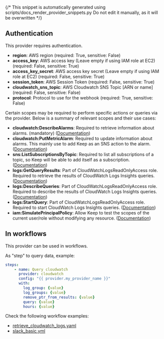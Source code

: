 {/* This snippet is automatically generated using scripts/docs_render_provider_snippets.py 
Do not edit it manually, as it will be overwritten */}

## Authentication
This provider requires authentication.
- **region**: AWS region (required: True, sensitive: False)
- **access_key**: AWS access key (Leave empty if using IAM role at EC2) (required: False, sensitive: True)
- **access_key_secret**: AWS access key secret (Leave empty if using IAM role at EC2) (required: False, sensitive: True)
- **session_token**: AWS Session Token (required: False, sensitive: True)
- **cloudwatch_sns_topic**: AWS Cloudwatch SNS Topic [ARN or name] (required: False, sensitive: False)
- **protocol**: Protocol to use for the webhook (required: True, sensitive: False)

Certain scopes may be required to perform specific actions or queries via the provider. Below is a summary of relevant scopes and their use cases:
- **cloudwatch:DescribeAlarms**: Required to retrieve information about alarms. (mandatory) ([Documentation](https://docs.aws.amazon.com/AmazonCloudWatch/latest/APIReference/API_DescribeAlarms.html))
- **cloudwatch:PutMetricAlarm**: Required to update information about alarms. This mainly use to add Keep as an SNS action to the alarm.  ([Documentation](https://docs.aws.amazon.com/AmazonCloudWatch/latest/APIReference/API_PutMetricAlarm.html))
- **sns:ListSubscriptionsByTopic**: Required to list all subscriptions of a topic, so Keep will be able to add itself as a subscription.  ([Documentation](https://docs.aws.amazon.com/sns/latest/dg/sns-access-policy-language-api-permissions-reference.html))
- **logs:GetQueryResults**: Part of CloudWatchLogsReadOnlyAccess role. Required to retrieve the results of CloudWatch Logs Insights queries.  ([Documentation](https://docs.aws.amazon.com/AmazonCloudWatchLogs/latest/APIReference/API_GetQueryResults.html))
- **logs:DescribeQueries**: Part of CloudWatchLogsReadOnlyAccess role. Required to describe the results of CloudWatch Logs Insights queries.  ([Documentation](https://docs.aws.amazon.com/AmazonCloudWatchLogs/latest/APIReference/API_DescribeQueries.html))
- **logs:StartQuery**: Part of CloudWatchLogsReadOnlyAccess role. Required to start CloudWatch Logs Insights queries.  ([Documentation](https://docs.aws.amazon.com/AmazonCloudWatchLogs/latest/APIReference/API_StartQuery.html))
- **iam:SimulatePrincipalPolicy**: Allow Keep to test the scopes of the current user/role without modifying any resource.  ([Documentation](https://docs.aws.amazon.com/IAM/latest/APIReference/API_SimulatePrincipalPolicy.html))



## In workflows

This provider can be used in workflows.


As "step" to query data, example:
```yaml
steps:
    - name: Query cloudwatch
      provider: cloudwatch
      config: "{{ provider.my_provider_name }}"
      with:
        log_group: {value}  
        log_groups: {value}  
        remove_ptr_from_results: {value}  
        query: {value}  
        hours: {value}  
```





Check the following workflow examples:
- [retrieve_cloudwatch_logs.yaml](https://github.com/keephq/keep/blob/main/examples/workflows/retrieve_cloudwatch_logs.yaml)
- [slack_basic.yml](https://github.com/keephq/keep/blob/main/examples/workflows/slack_basic.yml)

